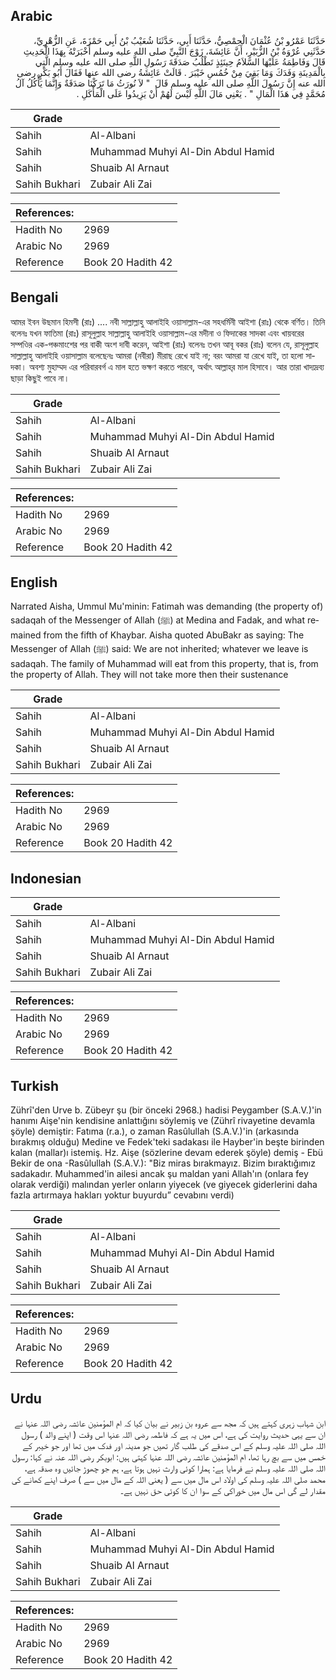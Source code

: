 ## Arabic


<div dir="rtl" lang="ar" style={{fontSize:'larger',backgroundColor:'#f8f9fa',padding:20}}>
حَدَّثَنَا عَمْرُو بْنُ عُثْمَانَ الْحِمْصِيُّ، حَدَّثَنَا أَبِي، حَدَّثَنَا شُعَيْبُ بْنُ أَبِي حَمْزَةَ، عَنِ الزُّهْرِيِّ، حَدَّثَنِي عُرْوَةُ بْنُ الزُّبَيْرِ، أَنَّ عَائِشَةَ، زَوْجَ النَّبِيِّ صلى الله عليه وسلم أَخْبَرَتْهُ بِهَذَا الْحَدِيثِ قَالَ وَفَاطِمَةُ عَلَيْهَا السَّلاَمُ حِينَئِذٍ تَطْلُبُ صَدَقَةَ رَسُولِ اللَّهِ صلى الله عليه وسلم الَّتِي بِالْمَدِينَةِ وَفَدَكَ وَمَا بَقِيَ مِنْ خُمُسِ خَيْبَرَ ‏.‏ قَالَتْ عَائِشَةُ رضى الله عنها فَقَالَ أَبُو بَكْرٍ رضى الله عنه إِنَّ رَسُولَ اللَّهِ صلى الله عليه وسلم قَالَ ‏ "‏ لاَ نُورَثُ مَا تَرَكْنَا صَدَقَةٌ وَإِنَّمَا يَأْكُلُ آلُ مُحَمَّدٍ فِي هَذَا الْمَالِ ‏"‏ ‏.‏ يَعْنِي مَالَ اللَّهِ لَيْسَ لَهُمْ أَنْ يَزِيدُوا عَلَى الْمَأْكَلِ ‏.‏
</div>
<div style={{backgroundColor:'#f8f9fa',padding:20, marginBottom: 10}}><table> <thead> <tr> <th>Grade</th> <th></th> </tr> </thead> <tbody> <tr><td>Sahih</td><td>Al-Albani</td></tr><tr><td>Sahih</td><td>Muhammad Muhyi Al-Din Abdul Hamid</td></tr><tr><td>Sahih</td><td>Shuaib Al Arnaut</td></tr><tr><td>Sahih Bukhari</td><td>Zubair Ali Zai</td></tr></tbody></table><table> <thead> <tr> <th>References:</th> <th></th> </tr> </thead> <tbody><tr><td>Hadith No</td><td>2969</td></tr><tr><td>Arabic No</td><td>2969</td></tr><tr><td>Reference</td><td>Book 20 Hadith 42</td></tr></tbody></table></div>

## Bengali


<div dir="ltr" lang="bn" style={{fontSize:'larger',backgroundColor:'#f8f9fa',padding:20}}>
আমর ইবন উছমান হিমসী (রাঃ) .... নবী সাল্লাল্লাহু আলাইহি ওয়াসাল্লাম-এর সহধর্মিনী আইশা (রাঃ) থেকে বর্ণিত। তিনি বলেনঃ যখন ফাতিমা (রাঃ) রাসূলুল্লাহ সাল্লাল্লাহু আলাইহি ওয়াসাল্লাম-এর মদীনা ও ফিদাকের সাদকা এবং খায়বরের সম্পওির এক-পঞ্চমাংশের পর বাকী অংশ দাবী করেন, আইশা (রাঃ) বলেনঃ তখন আবূ বকর (রাঃ) বলেন যে, রাসূলুল্লাহ সাল্লাল্লাহু আলাইহি ওয়াসাল্লাম বলেছেনঃ আমরা (নবীরা) মীরাছ রেখে যাই না; বরং আমরা যা রেখে যাই, তা হলো সাদকা। অবশ্য মুহাম্মদ এর পরিবারবর্গ এ মাল হতে ভক্ষণ করতে পারবে, অর্থাৎ আল্লাহ্‌র মাল হিসাবে। আর তারা খাদ্যদ্রব্য ছাড়া কিছুই পাবে না।
</div>
<div style={{backgroundColor:'#f8f9fa',padding:20, marginBottom: 10}}><table> <thead> <tr> <th>Grade</th> <th></th> </tr> </thead> <tbody> <tr><td>Sahih</td><td>Al-Albani</td></tr><tr><td>Sahih</td><td>Muhammad Muhyi Al-Din Abdul Hamid</td></tr><tr><td>Sahih</td><td>Shuaib Al Arnaut</td></tr><tr><td>Sahih Bukhari</td><td>Zubair Ali Zai</td></tr></tbody></table><table> <thead> <tr> <th>References:</th> <th></th> </tr> </thead> <tbody><tr><td>Hadith No</td><td>2969</td></tr><tr><td>Arabic No</td><td>2969</td></tr><tr><td>Reference</td><td>Book 20 Hadith 42</td></tr></tbody></table></div>

## English


<div dir="ltr" lang="en" style={{fontSize:'larger',backgroundColor:'#f8f9fa',padding:20}}>
Narrated Aisha, Ummul Mu'minin: Fatimah was demanding (the property of) sadaqah of the Messenger of Allah (ﷺ) at Medina and Fadak, and what remained from the fifth of Khaybar. Aisha quoted AbuBakr as saying: The Messenger of Allah (ﷺ) said: We are not inherited; whatever we leave is sadaqah. The family of Muhammad will eat from this property, that is, from the property of Allah. They will not take more then their sustenance
</div>
<div style={{backgroundColor:'#f8f9fa',padding:20, marginBottom: 10}}><table> <thead> <tr> <th>Grade</th> <th></th> </tr> </thead> <tbody> <tr><td>Sahih</td><td>Al-Albani</td></tr><tr><td>Sahih</td><td>Muhammad Muhyi Al-Din Abdul Hamid</td></tr><tr><td>Sahih</td><td>Shuaib Al Arnaut</td></tr><tr><td>Sahih Bukhari</td><td>Zubair Ali Zai</td></tr></tbody></table><table> <thead> <tr> <th>References:</th> <th></th> </tr> </thead> <tbody><tr><td>Hadith No</td><td>2969</td></tr><tr><td>Arabic No</td><td>2969</td></tr><tr><td>Reference</td><td>Book 20 Hadith 42</td></tr></tbody></table></div>

## Indonesian


<div dir="ltr" lang="id" style={{fontSize:'larger',backgroundColor:'#f8f9fa',padding:20}}>

</div>
<div style={{backgroundColor:'#f8f9fa',padding:20, marginBottom: 10}}><table> <thead> <tr> <th>Grade</th> <th></th> </tr> </thead> <tbody> <tr><td>Sahih</td><td>Al-Albani</td></tr><tr><td>Sahih</td><td>Muhammad Muhyi Al-Din Abdul Hamid</td></tr><tr><td>Sahih</td><td>Shuaib Al Arnaut</td></tr><tr><td>Sahih Bukhari</td><td>Zubair Ali Zai</td></tr></tbody></table><table> <thead> <tr> <th>References:</th> <th></th> </tr> </thead> <tbody><tr><td>Hadith No</td><td>2969</td></tr><tr><td>Arabic No</td><td>2969</td></tr><tr><td>Reference</td><td>Book 20 Hadith 42</td></tr></tbody></table></div>

## Turkish


<div dir="ltr" lang="tr" style={{fontSize:'larger',backgroundColor:'#f8f9fa',padding:20}}>
Zührî'den Urve b. Zübeyr şu (bir önceki 2968.) hadisi Peygamber (S.A.V.)'in hanımı Aişe'nin kendisine anlattığını söylemiş ve (Zührî rivayetine devamla şöyle) demiştir: Fatıma (r.a.), o zaman Rasûlullah (S.A.V.)'in (arkasında bırakmış olduğu) Medine ve Fedek'teki sadakası ile Hayber'in beşte birinden kalan (mallar)ı istemiş. Hz. Aişe (sözlerine devam ederek şöyle) demiş - Ebü Bekir de ona -Rasûlullah (S.A.V.): "Biz miras bırakmayız. Bizim bıraktığımız sadakadır. Muhammed'in ailesi ancak şu maldan yani Allah'ın (onlara fey olarak verdiği) malından yerler onların yiyecek (ve giyecek giderlerini daha fazla artırmaya hakları yoktur buyurdu” cevabını verdi)
</div>
<div style={{backgroundColor:'#f8f9fa',padding:20, marginBottom: 10}}><table> <thead> <tr> <th>Grade</th> <th></th> </tr> </thead> <tbody> <tr><td>Sahih</td><td>Al-Albani</td></tr><tr><td>Sahih</td><td>Muhammad Muhyi Al-Din Abdul Hamid</td></tr><tr><td>Sahih</td><td>Shuaib Al Arnaut</td></tr><tr><td>Sahih Bukhari</td><td>Zubair Ali Zai</td></tr></tbody></table><table> <thead> <tr> <th>References:</th> <th></th> </tr> </thead> <tbody><tr><td>Hadith No</td><td>2969</td></tr><tr><td>Arabic No</td><td>2969</td></tr><tr><td>Reference</td><td>Book 20 Hadith 42</td></tr></tbody></table></div>

## Urdu


<div dir="rtl" lang="ur" style={{fontSize:'larger',backgroundColor:'#f8f9fa',padding:20}}>
ابن شہاب زہری کہتے ہیں کہ مجھ سے عروہ بن زبیر نے بیان کیا کہ ام المؤمنین عائشہ رضی اللہ عنہا نے ان سے یہی حدیث روایت کی ہے، اس میں یہ ہے کہ فاطمہ رضی اللہ عنہا اس وقت ( اپنے والد ) رسول اللہ صلی اللہ علیہ وسلم کے اس صدقے کی طلب گار تھیں جو مدینہ اور فدک میں تھا اور جو خیبر کے خمس میں سے بچ رہا تھا، ام المؤمنین عائشہ رضی اللہ عنہا کہتی ہیں: ابوبکر رضی اللہ عنہ نے کہا: رسول اللہ صلی اللہ علیہ وسلم نے فرمایا ہے: ہمارا کوئی وارث نہیں ہوتا ہے، ہم جو چھوڑ جائیں وہ صدقہ ہے، محمد صلی اللہ علیہ وسلم کی اولاد اس مال میں سے ( یعنی اللہ کے مال میں سے ) صرف اپنے کھانے کی مقدار لے گی اس مال میں خوراکی کے سوا ان کا کوئی حق نہیں ہے۔
</div>
<div style={{backgroundColor:'#f8f9fa',padding:20, marginBottom: 10}}><table> <thead> <tr> <th>Grade</th> <th></th> </tr> </thead> <tbody> <tr><td>Sahih</td><td>Al-Albani</td></tr><tr><td>Sahih</td><td>Muhammad Muhyi Al-Din Abdul Hamid</td></tr><tr><td>Sahih</td><td>Shuaib Al Arnaut</td></tr><tr><td>Sahih Bukhari</td><td>Zubair Ali Zai</td></tr></tbody></table><table> <thead> <tr> <th>References:</th> <th></th> </tr> </thead> <tbody><tr><td>Hadith No</td><td>2969</td></tr><tr><td>Arabic No</td><td>2969</td></tr><tr><td>Reference</td><td>Book 20 Hadith 42</td></tr></tbody></table></div>